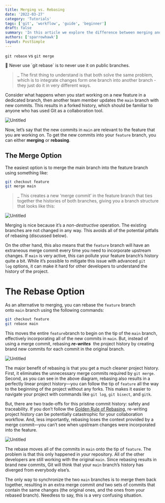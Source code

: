 ```yaml
---
title: Merging vs. Rebasing
date: '2022-03-27'
category: 'Tutorials'
tags: ['git', 'workflow', 'guide', 'beginner']
draft: false
summary: 'In this article we explore the difference between merging and rebasing.'
authors: ['sparrowhawk']
layout: PostSimple
---
```



`git rebase` vs `git merge`

<aside>
🗽 Never use `git rebase`  is to never use it on public branches.

</aside>

>_ The first thing to understand is that both solve the same problem, which is to integrate changes form one branch into another branch - they just do it in very different ways.

Consider what happens when you start working on a new feature in a dedicated branch, then another team member updates the `main` branch with new commits. This results in a forked history, which should be familiar to anyone who has used Git as a collaboration tool.

![Untitled](/static/images/mergingvsbasing/Untitled.png)

Now, let’s say that the new commits in `main` are relevant to the feature that you are working on. To get the new commits into your `feature` branch, you can either **merging** or **rebasing**.

## The Merge Option

The easiest option is to merge the main branch into the feature branch using something like:

```bash
git checkout feature
git merge main
```

>_ This creates a new ‘merge commit’ in the feature branch that ties together the histories of both branches, giving you a branch structure that looks like this:

![Untitled](/static/images/mergingvsbasing/Untitled1.png)


Merging is nice because it’s a *non-destructive* operation. The existing branches are not changed in any way. This avoids all of the potential pitfalls of rebasing (discussed below).

On the other hand, this also means that the `feature` branch will have an extraneous merge commit every time you need to incorporate upstream changes. If `main` is very active, this can pollute your feature branch’s history quite a bit. While it’s possible to mitigate this issue with advanced `git log` options, it can make it hard for other developers to understand the history of the project.

# The Rebase Option

As an alternative to merging, you can rebase the `feature` branch onto `main` branch using the following commands:

```bash
git checkout feature
git rebase main
```

This moves the entire `feature`branch to begin on the tip of the `main` branch, effectively incorporating all of the new commits in `main`. But, instead of using a merge commit, rebasing ***re-writes***  the project history by creating brand new commits for each commit in the original branch.

![Untitled](/static/images/mergingvsbasing/Untitled2.png)


The major benefit of rebasing is that you get a much cleaner project history. First, it eliminates the unnecessary merge commits required by `git merge`. Second, as you can see in the above diagram, rebasing also results in a perfectly linear project history—you can follow the tip of `feature` all the way to the beginning of the project without any forks. This makes it easier to navigate your project with commands like `git log`, `git bisect`, and `gitk`.

But, there are two trade-offs for this pristine commit history: safety and traceability. If you don’t follow the [Golden Rule of Rebasing](https://www.atlassian.com/git/tutorials/merging-vs-rebasing#the-golden-rule-of-rebasing), re-writing project history can be potentially catastrophic for your collaboration workflow. And, less importantly, rebasing loses the context provided by a merge commit—you can’t see when upstream changes were incorporated into the feature.

![Untitled](/static/images/mergingvsbasing/Untitled3.png)


The rebase moves all of the commits in `main` onto the tip of `feature`. The problem is that this only happened in *your* repository. All of the other developers are still working with the original `main`. Since rebasing results in brand new commits, Git will think that your `main` branch’s history has diverged from everybody else’s.

The only way to synchronize the two `main` branches is to merge them back together, resulting in an extra merge commit *and* two sets of commits that contain the same changes (the original ones, and the ones from your rebased branch). Needless to say, this is a very confusing situation.